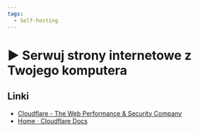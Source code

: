 ```yaml
---
tags:
  - Self-hosting
---
```



# ▶️ Serwuj strony internetowe z Twojego komputera

<VimeoPlayer videoId="780816248" />

## Linki

- [Cloudflare - The Web Performance & Security Company](https://www.cloudflare.com/)
- [Home · Cloudflare Docs](https://developers.cloudflare.com/)
